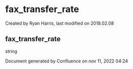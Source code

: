 
# fax_transfer_rate 

 Created by  Ryan Harris, last modified on 2018.02.08

## fax_transfer_rate

string

Document generated by Confluence on nov 11, 2022 04:24
